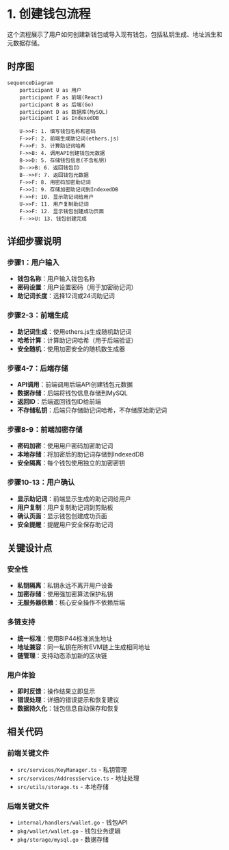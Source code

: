 # 1. 创建钱包流程

这个流程展示了用户如何创建新钱包或导入现有钱包，包括私钥生成、地址派生和元数据存储。

## 时序图

```mermaid
sequenceDiagram
    participant U as 用户
    participant F as 前端(React)
    participant B as 后端(Go)
    participant D as 数据库(MySQL)
    participant I as IndexedDB

    U->>F: 1. 填写钱包名称和密码
    F->>F: 2. 前端生成助记词(ethers.js)
    F->>F: 3. 计算助记词哈希
    F->>B: 4. 调用API创建钱包元数据
    B->>D: 5. 存储钱包信息(不含私钥)
    D-->>B: 6. 返回钱包ID
    B-->>F: 7. 返回钱包元数据
    F->>F: 8. 用密码加密助记词
    F->>I: 9. 存储加密助记词到IndexedDB
    F->>F: 10. 显示助记词给用户
    U->>F: 11. 用户复制助记词
    F->>F: 12. 显示钱包创建成功页面
    F-->>U: 13. 钱包创建完成
```

## 详细步骤说明

### 步骤1：用户输入
- **钱包名称**：用户输入钱包名称
- **密码设置**：用户设置密码（用于加密助记词）
- **助记词长度**：选择12词或24词助记词

### 步骤2-3：前端生成
- **助记词生成**：使用ethers.js生成随机助记词
- **哈希计算**：计算助记词哈希（用于后端验证）
- **安全随机**：使用加密安全的随机数生成器

### 步骤4-7：后端存储
- **API调用**：前端调用后端API创建钱包元数据
- **数据存储**：后端将钱包信息存储到MySQL
- **返回ID**：后端返回钱包ID给前端
- **不存储私钥**：后端只存储助记词哈希，不存储原始助记词

### 步骤8-9：前端加密存储
- **密码加密**：使用用户密码加密助记词
- **本地存储**：将加密后的助记词存储到IndexedDB
- **安全隔离**：每个钱包使用独立的加密密钥

### 步骤10-13：用户确认
- **显示助记词**：前端显示生成的助记词给用户
- **用户复制**：用户复制助记词到剪贴板
- **确认页面**：显示钱包创建成功页面
- **安全提醒**：提醒用户安全保存助记词

## 关键设计点

### 安全性
- **私钥隔离**：私钥永远不离开用户设备
- **加密存储**：使用强加密算法保护私钥
- **无服务器依赖**：核心安全操作不依赖后端

### 多链支持
- **统一标准**：使用BIP44标准派生地址
- **地址兼容**：同一私钥在所有EVM链上生成相同地址
- **链管理**：支持动态添加新的区块链

### 用户体验
- **即时反馈**：操作结果立即显示
- **错误处理**：详细的错误提示和恢复建议
- **数据持久化**：钱包信息自动保存和恢复

## 相关代码

### 前端关键文件
- `src/services/KeyManager.ts` - 私钥管理
- `src/services/AddressService.ts` - 地址处理
- `src/utils/storage.ts` - 本地存储

### 后端关键文件
- `internal/handlers/wallet.go` - 钱包API
- `pkg/wallet/wallet.go` - 钱包业务逻辑
- `pkg/storage/mysql.go` - 数据存储
